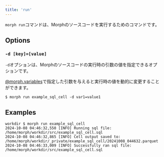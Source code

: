 ```yaml
---
title: 'run'
---
```


`morph run`コマンドは、Morphのソースコードを実行するためのコマンドです。

## Options

### `-d [key]=[value]`

`-d`オプションは、Morphのソースコードの実行時の引数の値を指定できるオプションです。

[@morph.variables](/sql-python/ja/python/morph-variables)で指定した引数を与えると実行時の値を動的に変更することができます。

```
$ morph run example_sql_cell -d var1=value1
```

## Examples

```shell
workdir $ morph run example_sql_cell
2024-10-08 04:46:32,550 [INFO] Running sql file: /home/morph/workdir/src/example_sql_cell.sql
2024-10-08 04:46:32,865 [INFO] Cell output saved to: /home/morph/workdir/_private/example_sql_cell/20241008_044632.parquet
2024-10-08 04:46:33,009 [INFO] Successfully ran sql file: /home/morph/workdir/src/example_sql_cell.sql
```
